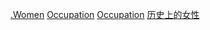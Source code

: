 {{Commonscat|Women by occupation}}

[[Category:各職業人物|.Women]]
[[Category:女性|Occupation]]
[[Category:各角色女性|Occupation]]
[[Category:历史上的女性|]]
